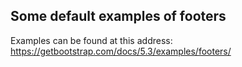 ## Some default examples of footers
Examples can be found at this address: https://getbootstrap.com/docs/5.3/examples/footers/